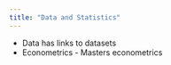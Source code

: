 ```yaml
---
title: "Data and Statistics"
---
```



* Data has links to datasets
* Econometrics - Masters econometrics